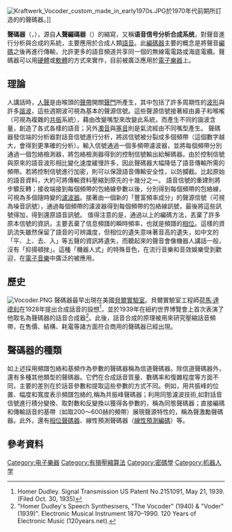 {{noteTA|G1=IT}}
[[File:Kraftwerk_Vocoder_custom_made_in_early1970s.JPG|thumb]]於1970年代前期所訂造的的聲碼器。]]

'''聲碼器'''（{{lang-en|Vocoder}}，{{IPAc-en|icon|ˈ|v|oʊ|k|oʊ|d|ər}}），源自'''人聲編碼器'''（{{lang-en|voice encoder}}）的縮寫，又稱'''语音信号分析合成系统'''，對聲音進行分析與合成的系統，主要應用於合成人類[[語音|語音]]。此[[編碼器|編碼器]]主要的概念是將聲音[[編碼|編碼]]之後再進行傳輸，允許更多的語音頻道共享同一個的無線電電路或海底電纜。聲碼器可以用[[硬體|硬體]]或[[軟體|軟體]]的方式來實作，目前被廣泛應用於[[電子樂器|電子樂器]]上。

==理論==
人講話時，[[人聲|人聲]]是由喉頭的[[聲帶|聲帶]]開關[[聲門|聲門]]所產生，其中包括了許多周期性的[[波形|波形]]與許多[[諧波|諧波]]，這些週期波可視為基本的聲源信號。這些聲源信號接著經由鼻子和喉嚨（可視為複雜的[[共振|共振]]系統），藉由改變嘴型來改變此系統，而產生不同的諧波含量，創造了各式各樣的語音；另外[[濁音|濁音]]與[[塞音|塞音]]則是氣流經由不同嘴型產生。
聲碼器發信端的分析器對話音信號進行分析，將該信號被分裂成多個頻帶（這個數字越大，會得到更準確的分析）。輸入信號通過一個多頻帶濾波器，並將每個頻帶分別通過一個包絡檢測器，將包絡檢測器得到的控制信號輸出給解碼器。由於控制信號與原來的語音波形相比變化速度緩慢許多，因此聲碼器大幅降低了語音傳輸所需的頻帶。若將控制信號進行加密，則可以保證語音傳輸安全性，以防攔截。比起原始的語音資料，大約可將傳輸資料壓縮到原先的十幾分之一。
語音信號的重建則將步驟反轉；接收端接到每個頻帶的包絡線參數以後，分別得到每個頻帶的包絡線，可視為多個隨時變的[[濾波器|濾波器]]。接著由一個新的「豐富頻率成分」的聲源信號（可視為噪音訊號），通過每個頻帶的濾波器得到每個頻帶的包絡線訊號，最後將這些訊號得加，得到還原語音訊號。
值得注意的是，通過以上的編碼方法，丟棄了許多原本信號的資訊，主要丟棄了信息頻譜的瞬時頻率，也就是頻譜的[[相位|相位]]。這樣的資訊流失雖然保留了語音的可辨識度，但相位的遺失意味著音高的遺失，如中文的「平、上、去、入」等五聲的資訊將遺失，而聽起來的聲音會像機器人講話一般，沒有「抑揚頓挫」。這種「機器人式」的特殊音色，在流行音樂和音效娛樂受到歡迎，在[[電子音樂|電子音樂]]中廣泛的被應用。

==歷史==
[[Image:Vocoder.PNG|thumb]]
聲碼器最早出現在美國[[貝爾實驗室|貝爾實驗室]]。貝爾實驗室工程師[[荷馬·達德利|荷馬·達德利]]在1928年提出合成話音的設想<ref>Homer Dudley. Signal Transmission US Patent No.2151091, May 21, 1939. (Filed Oct. 30, 1935)</ref>，並於1939年在紐約世界博覽會上首次表演了他取名為聲碼器的話音合成器<ref>"Homer Dudley's Speech Synthesisers, "The Vocoder" (1940) & "Voder"(1939)". Electronic Musical Instrument 1870–1990. 120 Years of Electronic Music (120years.net).</ref>。此後，話音合成的原理被用來研究壓縮話音頻帶，在售價、結構、耗電等諸方面符合商用的聲碼器已經出現。

==聲碼器的種類==
如上述採用頻譜包絡和基頻作為參數的聲碼器稱為信道聲碼器。除信道聲碼器外​​，還有多種其他類型的聲碼器。它們在合成話音質量、數碼率和復雜程度等方面不同，主要的差別在於話音參數和提取這些參數的方式不同。例如，用共振峰的位置、幅度和寬度表示頻譜包絡的,稱為共振峰聲碼器；利用同態濾波技術,如對話音信號進行積分變換、取對數和反變換以獲得各參數的，稱為同態聲碼器；直接編碼和傳輸話音的基帶（如取200～600赫的頻帶）展現聲源特性的，稱為聲激勵聲碼器。此外，還有[[相位聲碼器|相位聲碼器]]、線性預測聲碼器（[[線性預測編碼|線性預測編碼]]）等。

==參考資料==
{{Reflist}}

{{DEFAULTSORT:Vocoder}}
[[Category:电子樂器|Category:电子樂器]]
[[Category:有損壓縮算法|Category:有損壓縮算法]]
[[Category:密碼學|Category:密碼學]]
[[Category:机器人学|Category:机器人学]]